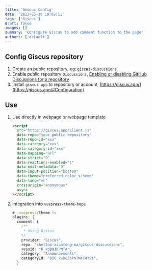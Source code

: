 ```yaml
---
title: 'Giscus Config'
date: '2023-05-10 19:09:11'
tags: ['Giscus']
draft: false
images: []
summary: 'Configure Giscus to add comment function to the page'
authors: ['default']
---
```


## Config Giscus repository

1. Create an public repository, eg: `giscus-discussions`
2. Enable public repository `Discussions`, [Enabling or disabling GitHub Discussions for a repository](https://docs.github.com/en/repositories/managing-your-repositorys-settings-and-features/enabling-features-for-your-repository/enabling-or-disabling-github-discussions-for-a-repository)
3. Install `giscus app` to repository or account, [https://giscus.app/](https://giscus.app/#Configuration)

## Use

1. Use directly in webpage or webpage template

    ```html
    <script
      src="https://giscus.app/client.js"
      data-repo="your public repository"
      data-repo-id="xxx"
      data-category="xxx"
      data-category-id="xxx"
      data-mapping="url"
      data-strict="0"
      data-reactions-enabled="1"
      data-emit-metadata="0"
      data-input-position="bottom"
      data-theme="preferred_color_scheme"
      data-lang="en"
      crossorigin="anonymous"
      async
    ></script>
    ```

2. integration into `vuepress-theme-hope`

    ```ts
    # .vuepress/theme.ts
    plugins: {
      comment: {
        /**
         * Using Giscus
        */
        provider: "Giscus",
        repo: "shelton-xiaoteng-ma/giscus-discussions",
        repoId: "R_kgDOJhPNTA",
        category: "Announcements",
        categoryId: "DIC_kwDOJhPNTM4CWY5z",
      }
    ```

